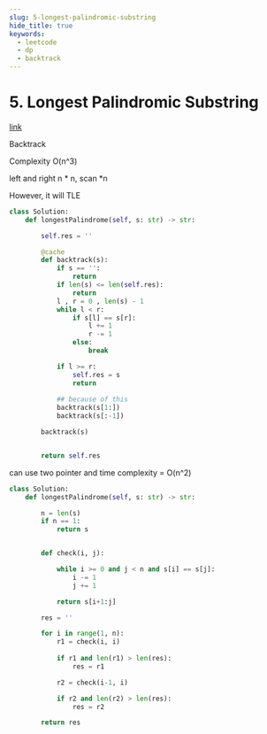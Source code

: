```yaml
---
slug: 5-longest-palindromic-substring
hide_title: true
keywords:
  - leetcode
  - dp
  - backtrack
---
```


# 5. Longest Palindromic Substring


[link](https://leetcode.com/problems/longest-palindromic-substring/description/)


Backtrack

Complexity O(n^3)

left and right n * n, scan *n

However, it will TLE

```python
class Solution:
    def longestPalindrome(self, s: str) -> str:

        self.res = ''

        @cache
        def backtrack(s):
            if s == '':
                return
            if len(s) <= len(self.res):
                return
            l , r = 0 , len(s) - 1
            while l < r:
                if s[l] == s[r]:
                    l += 1
                    r -= 1
                else:
                    break

            if l >= r:
                self.res = s
                return
            
            ## because of this
            backtrack(s[1:])
            backtrack(s[:-1])

        backtrack(s)


        return self.res
```

can use two pointer and time complexity = O(n^2)

```python
class Solution:
    def longestPalindrome(self, s: str) -> str:

        n = len(s)
        if n == 1:
            return s


        def check(i, j):

            while i >= 0 and j < n and s[i] == s[j]:
                i -= 1
                j += 1

            return s[i+1:j]

        res = ''

        for i in range(1, n):
            r1 = check(i, i)
    
            if r1 and len(r1) > len(res):
                res = r1

            r2 = check(i-1, i)

            if r2 and len(r2) > len(res):
                res = r2

        return res
```
